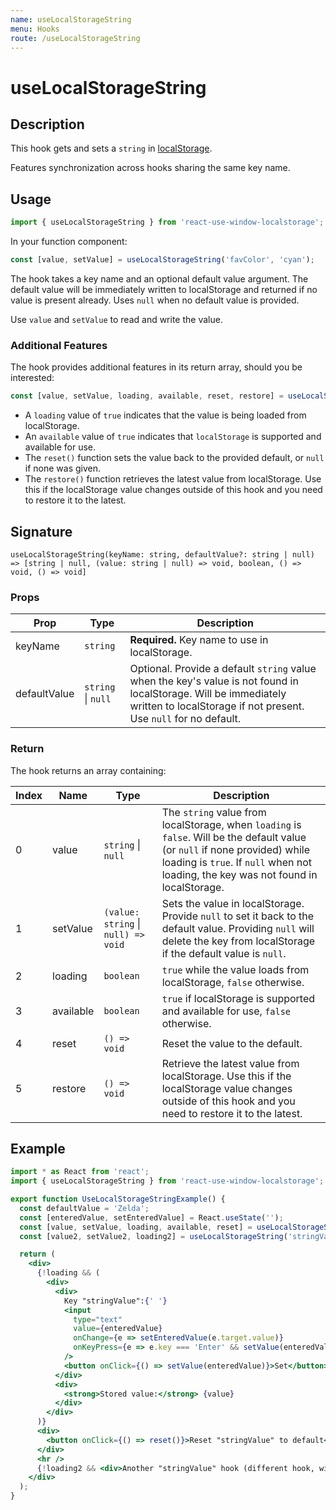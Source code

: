 ```yaml
---
name: useLocalStorageString
menu: Hooks
route: /useLocalStorageString
---
```



<h1>useLocalStorageString</h1>

## Description

This hook gets and sets a `string` in [localStorage](https://developer.mozilla.org/en-US/docs/Web/API/Window/localStorage). 

Features synchronization across hooks sharing the same key name.

## Usage

```jsx
import { useLocalStorageString } from 'react-use-window-localstorage';
```

In your function component:

```jsx
const [value, setValue] = useLocalStorageString('favColor', 'cyan');
```

The hook takes a key name and an optional default value argument. The default value will be immediately written to localStorage and returned if no value is present already. Uses `null` when no default value is provided.

Use `value` and `setValue` to read and write the value.

### Additional Features

The hook provides additional features in its return array, should you be interested:

```jsx
const [value, setValue, loading, available, reset, restore] = useLocalStorageString('favColor', 'cyan');
```

- A `loading` value of `true` indicates that the value is being loaded from localStorage.
- An `available` value of `true` indicates that `localStorage` is supported and available for use. 
- The `reset()` function sets the value back to the provided default, or `null` if none was given.
- The `restore()` function retrieves the latest value from localStorage. Use this if the localStorage value changes outside of this hook and you need to restore it to the latest.

## Signature

`useLocalStorageString(keyName: string, defaultValue?: string | null) => [string | null, (value: string | null) => void, boolean, () => void, () => void]`

### Props

| Prop | Type | Description |
|------|------|-------------|
| keyName | `string` | **Required.** Key name to use in localStorage. |
| defaultValue | `string` &#124; `null` | Optional. Provide a default `string` value when the key's value is not found in localStorage. Will be immediately written to localStorage if not present. Use `null` for no default. |

### Return

The hook returns an array containing:

| Index | Name | Type | Description |
|-------|------|------|-------------|
| 0 | value | `string` &#124; `null` | The `string` value from localStorage, when `loading` is `false`. Will be the default value (or `null` if none provided) while loading is `true`. If `null` when not loading, the key was not found in localStorage. |
| 1 | setValue | `(value: string` &#124; `null) => void` | Sets the value in localStorage. Provide `null` to set it back to the default value. Providing `null` will delete the key from localStorage if the default value is `null`. |
| 2 | loading | `boolean` | `true` while the value loads from localStorage, `false` otherwise. |
| 3 | available | `boolean` | `true` if localStorage is supported and available for use, `false` otherwise. |
| 4 | reset | `() => void` | Reset the value to the default. |
| 5 | restore | `() => void` | Retrieve the latest value from localStorage. Use this if the localStorage value changes outside of this hook and you need to restore it to the latest. |

## Example

<div style={{border: 'solid 2px #67788a', padding: '20px'}}>
  <UseLocalStorageStringExample />
</div>

```jsx
import * as React from 'react';
import { useLocalStorageString } from 'react-use-window-localstorage';

export function UseLocalStorageStringExample() {
  const defaultValue = 'Zelda';
  const [enteredValue, setEnteredValue] = React.useState('');
  const [value, setValue, loading, available, reset] = useLocalStorageString('stringValue', defaultValue);
  const [value2, setValue2, loading2] = useLocalStorageString('stringValue', defaultValue);

  return (
    <div>
      {!loading && (
        <div>
          <div>
            Key "stringValue":{' '}
            <input
              type="text"
              value={enteredValue}
              onChange={e => setEnteredValue(e.target.value)}
              onKeyPress={e => e.key === 'Enter' && setValue(enteredValue)}
            />
            <button onClick={() => setValue(enteredValue)}>Set</button>
          </div>
          <div>
            <strong>Stored value:</strong> {value}
          </div>
        </div>
      )}
      <div>
        <button onClick={() => reset()}>Reset "stringValue" to default</button>
      </div>
      <hr />
      {!loading2 && <div>Another "stringValue" hook (different hook, will synchronize): {value2}</div>}
    </div>
  );
}
```